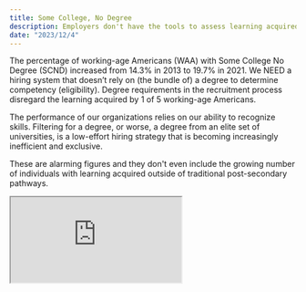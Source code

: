 ```yaml
---
title: Some College, No Degree
description: Employers don't have the tools to assess learning acquired by 20% of working-age Americans
date: "2023/12/4"
---
```

The percentage of working-age Americans (WAA) with Some College No Degree (SCND) increased from 14.3% in 2013 to 19.7% in 2021. We NEED a hiring system that doesn’t rely on (the bundle of) a degree to determine competency (eligibility). Degree requirements in the recruitment process disregard the learning acquired by 1 of 5 working-age Americans.

The performance of our organizations relies on our ability to recognize skills. Filtering for a degree, or worse, a degree from an elite set of universities, is a low-effort hiring strategy that is becoming increasingly inefficient and exclusive.

These are alarming figures and they don't even include the growing number of individuals with learning acquired outside of traditional post-secondary pathways.

<iframe src="https://docs.google.com/spreadsheets/d/e/2PACX-1vSy_KAEEBhOwBgOxChVnhPoCIvS_QtuVCqFnEsx1NhfsSzoUZ8ZF6MKUvjCwbAOUAYSpm5FKd1a67a6/pubhtml?gid=0&amp;single=true&amp;widget=true&amp;headers=false"></iframe>

